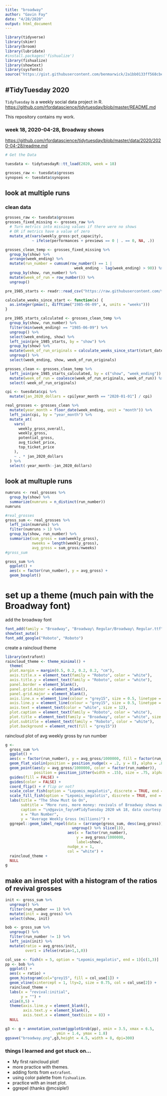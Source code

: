 ```yaml
---
title: "broadway"
author: "Gavin Fay"
date: "4/28/2020"
output: html_document
---
```


```r
library(tidyverse)
library(skimr)
library(broom)
library(lubridate)
#install.packages('fishualize')
library(fishualize)
library(showtext)
library(sysfonts)
source("https://gist.githubusercontent.com/benmarwick/2a1bb0133ff568cbe28d/raw/fb53bd97121f7f9ce947837ef1a4c65a73bffb3f/geom_flat_violin.R")

```


## #TidyTuesday 2020

`TidyTuesday` is a weekly social data project in R.  
<https://github.com/rfordatascience/tidytuesday/blob/master/README.md>

This repository contains my work.  

### week 18, 2020-04-28, Broadway shows

<https://github.com/rfordatascience/tidytuesday/blob/master/data/2020/2020-04-28/readme.md>

```r
# Get the Data

tuesdata <- tidytuesdayR::tt_load(2020, week = 18)

grosses_raw <- tuesdata$grosses
synopses <- tuesdata$synopses
```

## look at multiple runs
### clean data
```r
grosses_raw <- tuesdata$grosses
grosses_fixed_missing <- grosses_raw %>%
  # Turn metrics into missing values if there were no shows
  # OR if metrics have a value of zero
  mutate_at(vars(weekly_gross:pct_capacity),
            ~ ifelse(performances + previews == 0 | . == 0, NA, .))

grosses_clean_temp <- grosses_fixed_missing %>%
  group_by(show) %>%
  arrange(week_ending) %>%
  mutate(run_number = cumsum(row_number() == 1 |
                               week_ending - lag(week_ending) > 90)) %>%
  group_by(show, run_number) %>%
  mutate(week_of_run = row_number()) %>%
  ungroup()

pre_1985_starts <- readr::read_csv("https://raw.githubusercontent.com/tacookson/data/master/broadway-grosses/pre-1985-starts.csv")

calculate_weeks_since_start <- function(x) {
  as.integer(pmax(1, difftime("1985-06-09", x, units = "weeks")))
}

pre_1985_starts_calculated <- grosses_clean_temp %>%
  group_by(show, run_number) %>%
  filter(min(week_ending) == "1985-06-09") %>%
  ungroup() %>%
  select(week_ending, show) %>%
  left_join(pre_1985_starts, by = "show") %>%
  group_by(show) %>%
  mutate(week_of_run_originals = calculate_weeks_since_start(start_date) + row_number()) %>%
  ungroup() %>%
  select(week_ending, show, week_of_run_originals)

grosses_clean <- grosses_clean_temp %>%
  left_join(pre_1985_starts_calculated, by = c("show", "week_ending")) %>%
  mutate(week_of_run = coalesce(week_of_run_originals, week_of_run)) %>%
  select(-week_of_run_originals)

cpi <- tuesdata$cpi %>%
  mutate(jan_2020_dollars = cpi[year_month == "2020-01-01"] / cpi)

real_grosses <- grosses_clean %>%
  mutate(year_month = floor_date(week_ending, unit = "month")) %>%
  left_join(cpi, by = "year_month") %>%
  mutate_at(
    vars(
      weekly_gross_overall,
      weekly_gross,
      potential_gross,
      avg_ticket_price,
      top_ticket_price
    ),
    ~ . * jan_2020_dollars
  ) %>%
  select(-year_month:-jan_2020_dollars)

```


<!-- ```{r} -->
<!-- grosses_fixed_missing %>% -->
<!--   filter(show == "Les Miserables") %>% -->
<!--   ggplot(aes(week_ending, seats_sold)) + -->
<!--   geom_col() + -->
<!--   scale_x_date(date_breaks = "5 years", date_labels = "%Y") + -->
<!--   labs(title = "Two-four-six-oh-what??", -->
<!--        subtitle = "Seats sold by week for Les Misérables") -->
<!-- ``` -->


## look at multuple runs
```r
numruns <- real_grosses %>% 
  group_by(show) %>% 
  summarize(numruns = n_distinct(run_number))
numruns
```

```r
#real_grosses
gross_sum <- real_grosses %>% 
  left_join(numruns) %>% 
  filter(numruns > 1) %>% 
  group_by(show, run_number) %>% 
  summarize(sum_gross = sum(weekly_gross),
            nweeks = length(weekly_gross),
            avg_gross = sum_gross/nweeks)
#gross_sum
```

```r
gross_sum %>%
  ggplot() +
  aes(x = factor(run_number), y = avg_gross) +
  geom_boxplot()
```

# set up a theme (much pain with the Broadway font)
add the broadway font
```r
font_add(family = "Broadway", "Broadway\ Regular/Broadway\ Regular.ttf")
showtext_auto()
font_add_google("Roboto", "Roboto")
```
create a raincloud theme
```r
library(extrafont)
raincloud_theme <- theme_minimal() +
  theme(
  plot.margin = margin(0.5, 0.2, 0.2, 0.2, "cm"),  
  axis.title.x = element_text(family = "Roboto", color = "white"),
  axis.title.y = element_text(family = "Roboto", color = "white"),
  panel.border = element_blank(),
  panel.grid.minor = element_blank(),
  panel.grid.major = element_blank(),
  axis.line.x = element_line(colour = "grey15", size = 0.5, linetype = "solid"),
  axis.line.y = element_line(colour = "grey15", size = 0.5, linetype = "solid"),
  axis.text = element_text(color = "white", size = 12),
  plot.caption = element_text(family = "Roboto", color = "white"),
  plot.title = element_text(family = "Broadway", color = "white", size = 24), 
  plot.subtitle = element_text(family = "Roboto", color = "white"),
  plot.background = element_rect(fill = "grey15"))
```


raincloud plot of avg weekly gross by run number
```r
g <- 
  gross_sum %>% 
  ggplot() +
  aes(x = factor(run_number), y = avg_gross/1000000, fill = factor(run_number)) +
  geom_flat_violin(position = position_nudge(x = .2, y = 0), alpha = .8) +
  geom_point(aes(y = avg_gross/1000000, color = factor(run_number)), 
             position = position_jitter(width = .15), size = .75, alpha = 0.6) +
  guides(fill = FALSE) +
  guides(color = FALSE) +
  coord_flip() + # flip or not?
  scale_color_fish(option = "Lepomis_megalotis", discrete = TRUE, end = 0.6) +
  scale_fill_fish(option = "Lepomis_megalotis", discrete = TRUE, end = 0.6) +
  labs(title = "The Show Must Go On",
       subtitle = "More runs, more money: revivals of Broadway shows make more money",
       caption = "\n@gavin_fay\n#TidyTuesday 2020 wk 18, data courtesy of @alexcookson",
       x = "Run Number",
       y = "Average Weekly Gross (millions)") +
  ggrepel::geom_label_repel(data = (arrange(gross_sum, desc(avg_gross)) %>%
                              ungroup() %>% slice(1)),
                            aes(x = factor(run_number),
                                y = avg_gross/1000000,
                                label=show),
                            nudge_x = 1,
                            col = "white") +
  raincloud_theme +
  NULL
g
```

## make an inset plot with  a histogram of the ratios of revival grosses 
```r
init <- gross_sum %>% 
  ungroup() %>%
  filter(run_number == 1) %>% 
  mutate(init = avg_gross) %>% 
  select(show, init)

bob <- gross_sum %>% 
  ungroup() %>% 
  filter(run_number != 1) %>% 
  left_join(init) %>% 
  mutate(ratio = avg_gross/init,
         over1 = ifelse(ratio>1,1,0))

col_use <- fish(n = 5, option = "Lepomis_megalotis", end = 1)[c(1,3)]
pp <- bob %>% 
  ggplot() +
  aes(x = ratio) +
  geom_histogram(col="grey15", fill = col_use[1]) +
  geom_vline(xintercept = 1, lty=2, size = 0.75, col = col_use[2]) +
  raincloud_theme +
  labs(x = "revival:initial",
       y = "") +
  xlim(0,5) +
  theme(axis.line.y = element_blank(),
        axis.text.y = element_blank(),
        axis.text.x = element_text(size = 8)) +
  NULL
```

```r
g3 <- g + annotation_custom(ggplotGrob(pp), xmin = 3.5, xmax = 6.5, 
                       ymin = 1.4, ymax = 1.8)
ggsave("broadway.png",g3,height = 4.5, width = 8, dpi=300)
```
    

### things I learned and got stuck on...

* My first raincloud plot!  
* more practice with themes.  
* adding fonts from `extrafont`.     
* using color palette from `fishualize`.  
* practice with an inset plot.  
* ggrepel (thanks @mcsiple!)  
